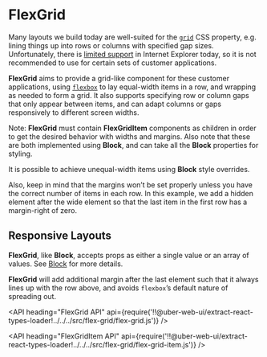 <!--
Copyright (c) 2018-2019 Uber Technologies, Inc.

This source code is licensed under the MIT license found in the
LICENSE file in the root directory of this source tree.
-->




# FlexGrid

Many layouts we build today are well-suited for the [`grid`](https://developer.mozilla.org/en-US/docs/Web/CSS/grid) CSS property, e.g. lining things up into rows or columns with specified gap sizes. Unfortunately, there is [limited support](https://caniuse.com/#feat=css-grid) in Internet Explorer today, so it is not recommended to use for certain sets of customer applications.

**FlexGrid** aims to provide a grid-like component for these customer applications, using [`flexbox`](https://developer.mozilla.org/en-US/docs/Learn/CSS/CSS_layout/Flexbox) to lay equal-width items in a row, and wrapping as needed to form a grid. It also supports specifying row or column gaps that only appear between items, and can adapt columns or gaps responsively to different screen widths.

Note: **FlexGrid** must contain **FlexGridItem** components as children in order to get the desired behavior with widths and margins. Also note that these are both implemented using **Block**, and can take all the **Block** properties for styling.

<Example title="FlexGrid basic usage" path="examples/flex-grid/basic.js">
  <Basic />
</Example>

<Example title="FlexGrid unequal (narrow) widths" path="examples/flex-grid/unequal-narrow.js">
  <UnequalNarrow />
</Example>

It is possible to achieve unequal-width items using **Block** style overrides.

<Example title="FlexGrid unequal (wide) widths" path="examples/flex-grid/unequal-wide.js">
  <UnequalWide />
</Example>

Also, keep in mind that the margins won’t be set properly unless you have the correct number of items in each row. In this example, we add a hidden element after the wide element so that the last item in the first row has a margin-right of zero.

## Responsive Layouts

**FlexGrid**, like **Block**, accepts props as either a single value or an array of values. See [Block](/components/block) for more details.

<Example title="FlexGrid responsive usage" path="examples/flex-grid/responsive.js">
  <Responsive />
</Example>

<Example title="FlexGrid missing items" path="examples/flex-grid/missing.js">
  <Missing />
</Example>

**FlexGrid** will add additional margin after the last element such that it always lines up with the row above, and avoids `flexbox`’s default nature of spreading out.

<API
  heading="FlexGrid API"
  api={require('!!@uber-web-ui/extract-react-types-loader!../../../src/flex-grid/flex-grid.js')}
/>

<API
  heading="FlexGridItem API"
  api={require('!!@uber-web-ui/extract-react-types-loader!../../../src/flex-grid/flex-grid-item.js')}
/>
